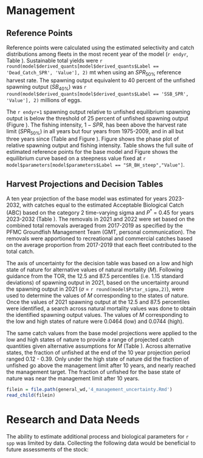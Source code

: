 # Management 

## Reference Points

Reference points were calculated using the estimated selectivity and catch distributions among fleets in the most recent year of the model (`r endyr`, Table \ref{tab:referenceES}). Sustainable total yields  were `r round(model$derived_quants[model$derived_quants$Label == 'Dead_Catch_SPR', 'Value'], 2)` mt when using an $SPR_{50\%}$ reference harvest rate. The spawning output equivalent to 40 percent of the unfished spawning output ($SB_{40\%}$) was `r round(model$derived_quants[model$derived_quants$Label == 'SSB_SPR', 'Value'], 2)` millions of eggs. 

The `r endyr+1` spawning output relative to unfished equilibrium spawning output is below the threshold of 25 percent of unfished spawning output (Figure \ref{fig:depl}). The fishing intensity, $1-SPR$, has been above the harvest rate limit ($SPR_{50\%}$) in all years but four years from 1975-2009, and in all but three years since (Table \ref{tab:timeseries} and Figure \ref{fig:1-spr}). Figure \ref{fig:phase-plot} shows the phase plot of relative spawning output and fishing intensity. Table \ref{tab:referenceES} shows the full suite of estimated reference points for the base model and Figure \ref{fig:yield} shows the equilibrium curve based on a steepness value fixed at `r model$parameters[model$parameters$Label == "SR_BH_steep","Value"]`.

## Harvest Projections and Decision Tables

A ten year projection of the base model was estimated for years 2023-2032, with catches equal to the estimated Acceptable Biological Catch (ABC) based on the category 2 time-varying sigma and $P^*$ = 0.45 for years 2023-2032 (Table \ref{tab:project}). The removals in 2021 and 2022 were set based on the combined total removals averaged from 2017-2019 as specified by the PFMC Groundfish Management Team (GMT, personal communication). The removals were apportioned to recreational and commercial catches based on the average proportion from 2017-2019 that each fleet contributed to the total catch. 

The axis of uncertainty for the decision table was based on a low and high state of nature for alternative values of natural mortality ($M$). Following guidance from the TOR, the 12.5 and 87.5 percentiles (i.e. 1.15 standard deviations) of spawning output in 2021, based on the uncertainty around the spawning output in 2021 ($\sigma$ = `r round(model$Pstar_sigma,2)`), were used to determine the values of $M$ corresponding to the states of nature. Once the values of 2021 spawning output at the 12.5 and 87.5 percentiles were identified, a search across natural mortality values was done to obtain the identified spawning output values. The values of $M$ corresponding to the low and high states of nature were 0.0464 (low) and 0.0744 (high). 

The same catch values from the base model projections were applied to the low and high states of nature to provide a range of projected catch quantities given alternative assumptions for $M$ (Table \ref{tab:decision-table}). Across alternative states, the fraction of unfished at the end of the 10 year projection period ranged 0.12 - 0.39. Only under the high state of nature did the fraction of unfished go above the management limit after 10 years, and nearly reached the management target. The fraction of unfished for the base state of nature was near the management limit after 10 years.     

<!-- Evaluation of Scientific Uncertainty -->

```r
filein = file.path(general_wd,'4_management_uncertainty.Rmd')
read_child(filein)
```

# Research and Data Needs

The ability to estimate additional process and biological parameters for `r spp` was limited by data.  Collecting the following data would be beneficial to future assessments of the stock:

\begin{itemize}

  \item At the time of the assessment due to issues in California data in PacFIN (i.e., condition code) length samples landed live vs. dead from the commercial were unable to be identified. The ability to examine sample sizes and lengths from each type of landings would allow for future assessments to account for a greater range of commercial fishing behavior.
  
  \item Improved understanding of where recreational fishing is commonly occurring (areas and depths) and the range of sizes available by depth would better inform the selectivity form, which currently is the near the shape for maturity.  

	\item Age data were predominantly from Oregon and Washington waters. Collecting length and otolith samples from recreational and commercial catches in `r state` would result in samples from the entire U.S. West Coast informing growth. Otoliths from the WCGBTS survey would also help inform growth. California otoliths identified and aged during model reivews were insufficient to robustly estimate a separate California-specific length-age relationship given the limited sample size of young quillback rockfish from California. More data, particularly of young and old fish, are needed to be able to robustly estimate a California-specific growth curve and confirm whether growth of quillback rockfish differs between California and Washington and Oregon. 
	
	\item Recruitment patterns showed lower than average recruitment in the 2000s. Additional data to support such patterns in recruitment would provide additional support for model estimates. 
	
	\item Catches of `r spp` were particularly high in a few years for both the recreational and commercial fleet. Better understanding the factors contributing to these high catches as well as potential resolutions, should they be needed, would aid in ensuring catch time series are accurate.  
	
\end{itemize}


